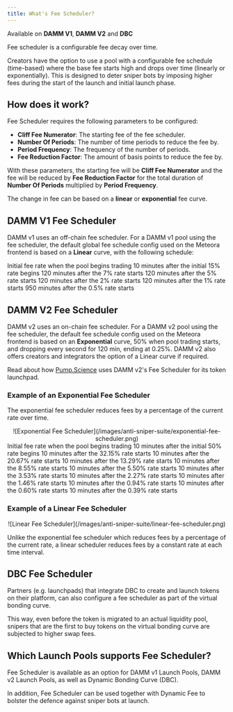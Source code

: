 ```yaml
---
title: What's Fee Scheduler?
---
```


<Info>Available on **DAMM V1**, **DAMM V2** and **DBC**</Info>

Fee scheduler is a configurable fee decay over time.

Creators have the option to use a pool with a configurable fee schedule (time-based) where the base fee starts high and drops over time (linearly or exponentially). This is designed to deter sniper bots by imposing higher fees during the start of the launch and initial launch phase.

## How does it work?

Fee Scheduler requires the following parameters to be configured:

- **Cliff Fee Numerator**: The starting fee of the fee scheduler.
- **Number Of Periods**: The number of time periods to reduce the fee by.
- **Period Frequency**: The frequency of the number of periods.
- **Fee Reduction Factor**: The amount of basis points to reduce the fee by.

With these parameters, the starting fee will be **Cliff Fee Numerator** and the fee will be reduced by **Fee Reduction Factor** for the total duration of **Number Of Periods** multiplied by **Period Frequency**.

The change in fee can be based on a **linear** or **exponential** fee curve. 

## DAMM V1 Fee Scheduler

DAMM v1 uses an off-chain fee scheduler. For a DAMM v1 pool using the fee scheduler, the default global fee schedule config used on the Meteora frontend is based on a **Linear** curve, with the following schedule:

<Steps>
  <Step title="15% - when pool trading starts">
    Initial fee rate when the pool begins trading
  </Step>
  <Step title="7% - 10 min after pool trading starts">
    10 minutes after the initial 15% rate begins
  </Step>
  <Step title="5% - 130 min after pool trading starts">
    120 minutes after the 7% rate starts
  </Step>
  <Step title="2% - 250 min after pool trading starts">
    120 minutes after the 5% rate starts
  </Step>
  <Step title="1% - 370 min after pool trading starts">
    120 minutes after the 2% rate starts
  </Step>
  <Step title="0.5% - 490 min after pool trading starts">
    120 minutes after the 1% rate starts
  </Step>
  <Step title="0.25% - 24 hours after pool trading starts">
    950 minutes after the 0.5% rate starts
  </Step>
</Steps>

## DAMM V2 Fee Scheduler

DAMM v2 uses an on-chain fee scheduler. For a DAMM v2 pool using the fee scheduler, the default fee schedule config used on the Meteora frontend is based on an **Exponential** curve, 50% when pool trading starts, and dropping every second for 120 min, ending at 0.25%. DAMM v2 also offers creators and integrators the option of a Linear curve if required.

Read about how [Pump.Science](https://meteoraag.medium.com/damm-v2-case-study-pump-science-d18501c5ef4b) uses DAMM v2's Fee Scheduler for its token launchpad.

### Example of an Exponential Fee Scheduler

The exponential fee scheduler reduces fees by a percentage of the current rate over time. 

<div align="center">
![Exponential Fee Scheduler](/images/anti-sniper-suite/exponential-fee-scheduler.png)
</div>

<Steps>
  <Step title="50% - when pool trading starts">
    Initial fee rate when the pool begins trading
  </Step>
  <Step title="32.15% - 10 min after pool trading starts">
    10 minutes after the initial 50% rate begins
  </Step>
  <Step title="20.67% - 20 min after pool trading starts">
    10 minutes after the 32.15% rate starts
  </Step>
  <Step title="13.29% - 30 min after pool trading starts">
    10 minutes after the 20.67% rate starts
  </Step>
  <Step title="8.55% - 40 min after pool trading starts">
    10 minutes after the 13.29% rate starts
  </Step>
  <Step title="5.50% - 50 min after pool trading starts">
    10 minutes after the 8.55% rate starts
  </Step>
  <Step title="3.53% - 60 min after pool trading starts">
    10 minutes after the 5.50% rate starts
  </Step>
  <Step title="2.27% - 70 min after pool trading starts">
    10 minutes after the 3.53% rate starts
  </Step>
  <Step title="1.46% - 80 min after pool trading starts">
    10 minutes after the 2.27% rate starts
  </Step>
  <Step title="0.94% - 90 min after pool trading starts">
    10 minutes after the 1.46% rate starts
  </Step>
  <Step title="0.60% - 100 min after pool trading starts">
    10 minutes after the 0.94% rate starts
  </Step>
  <Step title="0.39% - 110 min after pool trading starts">
    10 minutes after the 0.60% rate starts
  </Step>
  <Step title="0.25% - 120 min after pool trading starts">
    10 minutes after the 0.39% rate starts
  </Step>
</Steps>

### Example of a Linear Fee Scheduler

<div align="center">
![Linear Fee Scheduler](/images/anti-sniper-suite/linear-fee-scheduler.png)
</div>

Unlike the exponential fee scheduler which reduces fees by a percentage of the current rate, a linear scheduler reduces fees by a constant rate at each time interval. 

## DBC Fee Scheduler

Partners (e.g. launchpads) that integrate DBC to create and launch tokens on their platform, can also configure a fee scheduler as part of the virtual bonding curve. 

This way, even before the token is migrated to an actual liquidity pool, snipers that are the first to buy tokens on the virtual bonding curve are subjected to higher swap fees.

## Which Launch Pools supports Fee Scheduler?


Fee Scheduler is available as an option for DAMM v1 Launch Pools, DAMM v2 Launch Pools, as well as Dynamic Bonding Curve (DBC).

In addition, Fee Scheduler can be used together with Dynamic Fee to bolster the defence against sniper bots at launch.
